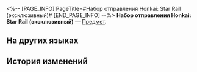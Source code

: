 <%-- [PAGE_INFO]
PageTitle=#Набор отправления Honkai: Star Rail (эксклюзивный)#
[END_PAGE_INFO] --%>
{{Предмет Инфобокс
|id          = 310007
|Изображение = Предмет Набор отправления Honkai- Star Rail (эксклюзивный).png
|Тип         = 
|Инвентарь   = Ценные предметы
|Редкость    = 4
|Эффект      = 
|Описание    = Используйте для получения следующих предметов:<br />· Звёздный пропуск &times;2<br />· Кредиты &times;150 000<br />· Журнал приключений &times;80<br />· Разрежённый эфир &times;50<br />· Хитрая закуска &times;10<br />· Диетический жареный рис &times;10<br />· Бутылка газировки &times;10<br />· Передатчик жизни &times;10<br />· Путеводитель путешественника &times;15<br />· Очищенный эфир &times;5<br />· Утраченный кристалл &times;5
}}
'''Набор отправления Honkai: Star Rail (эксклюзивный)''' — [[Предмет]].

==На других языках==
{{На других языках
|en   = Honkai: Star Rail Departure Bundle (Limited)
|zhs  = 《崩坏：星穹铁道》启程礼包（限定）
|zht  = 《崩壞：星穹鐵道》啟程禮包（限定）
|ja   = 『崩壊：スターレイル』旅立ちパック（限定）
|ko   = 〈붕괴: 스타레일〉 출발 패키지(한정)
|es   = Paquete de salida de Honkai: Star Rail (limitado)
|fr   = Pack de lancement de Honkai : Star Rail (édition limitée)
|ru   = Набор отправления Honkai: Star Rail (эксклюзивный)
|th   = "Honkai: Star Rail" แพ็กของขวัญออกเดินทาง (ลิมิเต็ด)
|vi   = Gói Khởi Hành "Honkai: Star Rail" (Giới Hạn)
|de   = Honkai: Star Rail – Abreisepaket (Limitierte Ausgabe)
|id   = Paket Hadiah Keberangkatan "Honkai: Star Rail" (Terbatas)
|pt   = Pacote de Partida de Honkai: Star Rail (Limitado)
}}

==История изменений==
{{История изменений|3.5}}